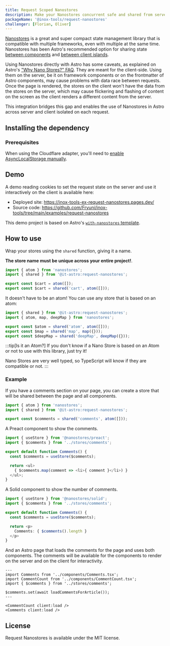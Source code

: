 ```yaml
---
title: Request Scoped Nanostores
description: Make your Nanostores concurrent safe and shared from server to client
packageName: '@inox-tools/request-nanostores'
challenger: [Florian, Oliver]
---
```


[Nanostores](https://github.com/nanostores/nanostores) is a great and super compact state management library that is compatible with multiple frameworks, even with multiple at the same time. Nanostores has been Astro's recommended option for sharing state [between components](https://docs.astro.build/en/recipes/sharing-state/) and [between client islands](https://docs.astro.build/en/recipes/sharing-state-islands/).

Using Nanostores directly with Astro has some caveats, as explained on Astro's ["Why Nano Stores?" FAQ](https://docs.astro.build/en/recipes/sharing-state-islands/#why-nano-stores). They are meant for the client-side. Using them on the server, be it on framework components or on the frontmatter of Astro components, may cause problems with data race between requests. Once the page is rendered, the stores on the client won't have the data from the stores on the server, which may cause flickering and flashing of content on the screen as the client renders a different content from the server.

This integration bridges this gap and enables the use of Nanostores in Astro across server and client isolated on each request.

## Installing the dependency


<PackageManagers type="exec" pkg="astro" args="add @inox-tools/request-nanostores" />

### Prerequisites

When using the Cloudflare adapter, you'll need to [enable AsyncLocalStorage manually](https://developers.cloudflare.com/workers/runtime-apis/nodejs/#enable-only-asynclocalstorage).

## Demo

A demo reading cookies to set the request state on the server and use it interactively on the client is available here:

- Deployed site: https://inox-tools-ex-request-nanostores.pages.dev/
- Source code: https://github.com/Fryuni/inox-tools/tree/main/examples/request-nanostores

This demo project is based on Astro's [`with-nanostores` template](https://github.com/withastro/astro/tree/main/examples/with-nanostores).

## How to use

Wrap your stores using the `shared` function, giving it a name.

**The store name must be unique across your entire project!**.

```ts del={4} ins={5}
import { atom } from 'nanostores';
import { shared } from '@it-astro:request-nanostores';

export const $cart = atom([]);
export const $cart = shared('cart', atom([]));
```

It doesn't have to be an atom! You can use any store that is based on an atom:

```ts
import { shared } from '@it-astro:request-nanostores';
import { atom, map, deepMap } from 'nanostores';

export const $atom = shared('atom', atom([]));
export const $map = shared('map', map({}));
export const $deepMap = shared('deepMap', deepMap({}));
```

:::tip[Is it an Atom?]
If you don't know if a Nano Store is based on an Atom or not to use with this library, just try it!

Nano Stores are very well typed, so TypeScript will know if they are compatible or not.
:::

### Example

If you have a comments section on your page, you can create a store that will be shared between the page and all components.

```ts title="src/stores/comments.ts"
import { atom } from 'nanostores';
import { shared } from '@it-astro:request-nanostores';

export const $comments = shared('comments', atom([]));
```

A Preact component to show the comments.

```ts title="src/components/Comments.tsx"
import { useStore } from '@nanostores/preact';
import { $comments } from '../stores/comments';

export default function Comments() {
  const $comments = useStore($comments);

  return <ul>
    { $comments.map(comment => <li>{ comment }</li>) }
  </ul>;
}
```

A Solid component to show the number of comments.

```ts title="src/components/CommentCount.tsx"
import { useStore } from '@nanostores/solid';
import { $comments } from '../stores/comments';

export default function Comments() {
  const $comments = useStore($comments);

  return <p>
    Comments: { $comments().length }
  </p>
}
```

And an Astro page that loads the comments for the page and uses both components. The comments will be available for the components to render on the server and on the client for interactivity.

```astro title="src/pages/article.astro"
---
import Comments from '../components/Comments.tsx';
import CommentCount from '../components/CommentCount.tsx';
import { $comments } from '../stores/comments';

$comments.set(await loadCommentsForArticle());
---

<CommentCount client:load />
<Comments client:load />
```

## License

Request Nanostores is available under the MIT license.
